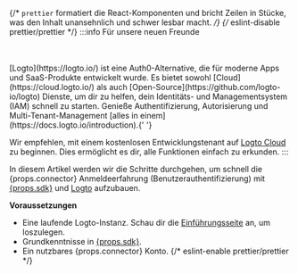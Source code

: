 {/* `prettier` formatiert die React-Komponenten und bricht Zeilen in Stücke, was den Inhalt unansehnlich und schwer lesbar macht. */}
{/* eslint-disable prettier/prettier */}
:::info Für unsere neuen Freunde

<br />
<br />
[Logto](https://logto.io/) ist eine Auth0-Alternative, die für moderne Apps und SaaS-Produkte entwickelt wurde. Es bietet sowohl [Cloud](https://cloud.logto.io/) als auch [Open-Source](https://github.com/logto-io/logto) Dienste, um dir zu helfen, dein Identitäts- und Managementsystem (IAM) schnell zu starten. Genieße Authentifizierung, Autorisierung und Multi-Tenant-Management [alles in einem](https://docs.logto.io/introduction).{' '}

Wir empfehlen, mit einem kostenlosen Entwicklungstenant auf [Logto Cloud](https://cloud.logto.io/) zu beginnen. Dies ermöglicht es dir, alle Funktionen einfach zu erkunden.
:::

In diesem Artikel werden wir die Schritte durchgehen, um schnell die {props.connector} Anmeldeerfahrung (Benutzerauthentifizierung) mit <a href={props.link} target="_blank" rel="noopener">{props.sdk}</a> und [Logto](https://logto.io/) aufzubauen.

**Voraussetzungen**

- Eine laufende Logto-Instanz. Schau dir die [Einführungsseite](/introduction) an, um loszulegen.
- Grundkenntnisse in <a href={props.link} target="_blank" rel="noopener">{props.sdk}</a>.
- Ein nutzbares {props.connector} Konto.
{/* eslint-enable prettier/prettier */}
